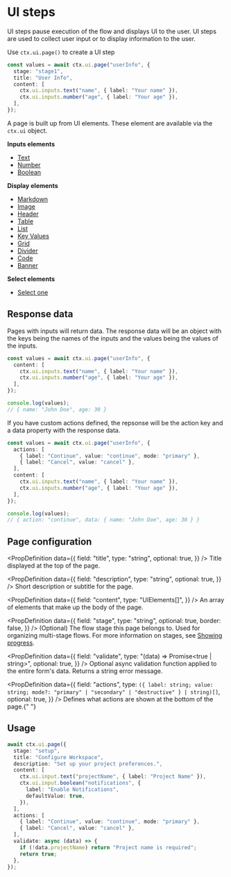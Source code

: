 # UI steps

UI steps pause execution of the flow and displays UI to the user. UI steps are used to collect user input or to display information to the user.

Use `ctx.ui.page()` to create a UI step

```ts
const values = await ctx.ui.page("userInfo", {
  stage: "stage1",
  title: "User Info",
  content: [
    ctx.ui.inputs.text("name", { label: "Your name" }),
    ctx.ui.inputs.number("age", { label: "Your age" }),
  ],
});
```

A page is built up from UI elements. These element are available via the `ctx.ui` object.

**Inputs elements**

- [Text](./ui/input.text)
- [Number](./ui/input.number)
- [Boolean](./ui/input.boolean)

**Display elements**

- [Markdown](./ui/display.markdown)
- [Image](./ui/display.image)
- [Header](./ui/display.header)
- [Table](./ui/display.table)
- [List](./ui/display.list)
- [Key Values](./ui/display.keyvalue)
- [Grid](./ui/display.grid)
- [Divider](./ui/display.divider)
- [Code](./ui/display.code)
- [Banner](./ui/display.banner)

**Select elements**

- [Select one](./ui/select.one)

## Response data

Pages with inputs will return data. The response data will be an object with the keys being the names of the inputs and the values being the values of the inputs.

```ts
const values = await ctx.ui.page("userInfo", {
  content: [
    ctx.ui.inputs.text("name", { label: "Your name" }),
    ctx.ui.inputs.number("age", { label: "Your age" }),
  ],
});

console.log(values);
// { name: "John Doe", age: 30 }
```

If you have custom actions defined, the repsonse will be the action key and a data property with the response data.

```ts
const values = await ctx.ui.page("userInfo", {
  actions: [
    { label: "Continue", value: "continue", mode: "primary" },
    { label: "Cancel", value: "cancel" },
  ],
  content: [
    ctx.ui.inputs.text("name", { label: "Your name" }),
    ctx.ui.inputs.number("age", { label: "Your age" }),
  ],
});

console.log(values);
// { action: "continue", data: { name: "John Doe", age: 30 } }
```

## Page configuration


<PropDefinition
  data={{
    field: "title",
    type: "string",
    optional: true,
  }}
/>
Title displayed at the top of the page.

<PropDefinition
  data={{
    field: "description",
    type: "string",
    optional: true,
  }}
/>
Short description or subtitle for the page.

<PropDefinition
  data={{
    field: "content",
    type: "UIElements[]",
  }}
/>
An array of elements that make up the body of the page.

<PropDefinition
  data={{
    field: "stage",
    type: "string",
    optional: true,
    border: false,
  }}
/>
(Optional) The flow stage this page belongs to. Used for organizing multi-stage flows. For more information
on stages, see [Showing progress](/flows/writing-flows#showing-progress).

<PropDefinition
  data={{
    field: "validate",
    type: "(data) => Promise<true | string>",
    optional: true,
  }}
/>
Optional async validation function applied to the entire form's data. Returns a string error message.

<PropDefinition
  data={{
    field: "actions",
    type: `({ label: string; value: string; mode?: "primary" | "secondary" | "destructive" } | string)[]`,
    optional: true,
  }}
/>
Defines what actions are shown at the bottom of the page.{" "}

## Usage

```ts
await ctx.ui.page({
  stage: "setup",
  title: "Configure Workspace",
  description: "Set up your project preferences.",
  content: [
    ctx.ui.input.text("projectName", { label: "Project Name" }),
    ctx.ui.input.boolean("notifications", {
      label: "Enable Notifications",
      defaultValue: true,
    }),
  ],
  actions: [
    { label: "Continue", value: "continue", mode: "primary" },
    { label: "Cancel", value: "cancel" },
  ],
  validate: async (data) => {
    if (!data.projectName) return "Project name is required";
    return true;
  },
});
```
